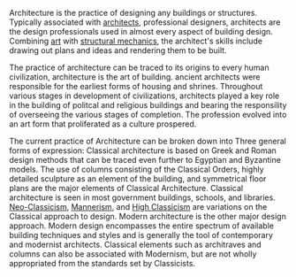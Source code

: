 Architecture is the practice of designing any buildings or structures. Typically associated with [[architects]], professional designers, architects are the design professionals used in almost every aspect of building design. Combining [[art]] with [[structural mechanics]], the architect's skills include drawing out plans and ideas and rendering them to be built.

The practice of architecture can be traced to its origins to every human civilization, architecture is the art of building. ancient architects were responsible for the earliest forms of housing and shrines. Throughout various stages in development of civilizations, architects played a key role in the building of politcal and religious buildings and bearing the responsility of overseeing the various stages of completion. The profession evolved into an art form that proliferated as a culture prospered. 

The current practice of Architecture can be broken down into Three general forms of expression: Classical architecture is based on Greek and Roman design methods that can be traced even further to Egyptian and Byzantine models. The use of columns consisting of the Classical Orders, highly detailed sculpture as an element of the building, and symmetrical floor plans are the major elements of Classical Architecture. Classical architecture is seen in most government buildings, schools, and libraries. [[Neo-Classicism]], [[Mannerism]], and [[High Classicism]] are variations on the Classical approach to design. Modern architecture is the other major design approach. Modern design encompasses the entire spectrum of available building techniques and styles and is generally the tool of contemporary and modernist architects. Classical elements such as architraves and columns can also be associated with Modernism, but are not wholly appropriated from the standards set by Classicists.